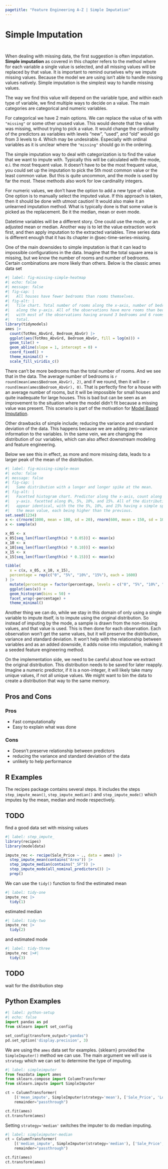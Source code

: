 ```yaml
---
pagetitle: "Feature Engineering A-Z | Simple Imputation"
---
```


# Simple Imputation {#sec-missing-simple}

::: {style="visibility: hidden; height: 0px;"}
## Simple Imputation
:::

When dealing with missing data, the first suggestion is often imputation.
**Simple imputation** as covered in this chapter refers to the method where for each variable a single value is selected, and all missing values will be replaced by that value.
It is important to remind ourselves why we impute missing values.
Because the model we are using isn't able to handle missing values natively.
Simple imputation is the simplest way to handle missing values.

The way we find this value will depend on the variable type, and within each type of variable, we find multiple ways to decide on a value.
The main categories are categorical and numeric variables.

For categorical we have 2 main options.
We can replace the value of `NA` with `"missing"` or some other unused value.
This would denote that the value was missing, without trying to pick a value.
It would change the cardinality of the predictors as variables with levels "new", "used", and "old" would go from 3 levels to 4.
Which may be undesirable.
Especially with ordinal variables as it is unclear where the `"missing"` should go in the ordering.

The simple imputation way to deal with categorization is to find the value that we want to impute with.
Typically this will be calculated with the mode, e.i.
the most frequent value.
It doesn't have to be the most frequent value, you could set up the imputation to pick the 5th most common value or the least common value.
But this is quite uncommon, and the mode is used by far the most.
These methods also work for low cardinality integers.

For numeric values, we don't have the option to add a new type of value.
One option is to manually select the imputed value.
If this approach is taken, then it should be done with utmost caution!
It would also make it an unlearned imputation method.
What is typically done is that some value is picked as the replacement.
Be it the median, mean or even mode.

Datetime variables will be a different story.
One could use the mode, or an adjusted mean or median.
Another way is to let the value extraction work first, and then apply imputation to the extracted variables.
Time series data is different enough that it has its chapter in @sec-time-series-missing.

One of the main downsides to simple imputation is that it can lead to impossible configurations in the data.
Imagine that the total square area is missing, but we know the number of rooms and number of bedrooms.
Certain combinations are more likely than others.
Below is the classic ames data set

```r
#| label: fig-missing-simple-heatmap
#| echo: false
#| message: false
#| fig-cap: |
#|   All houses have fewer bedrooms than rooms themselves.
#| fig-alt: |
#|   Tile chart. Total number of rooms along the x-axis, number of bedrooms
#|   along the y-axis. All of the observations have more rooms than bedrooms
#|   with most of the observations having around 3 bedrooms and 6 rooms in
#|   total.
library(tidymodels)
ames |>
  count(TotRms_AbvGrd, Bedroom_AbvGr) |>
  ggplot(aes(TotRms_AbvGrd, Bedroom_AbvGr, fill = log(n))) +
  geom_tile() +
  geom_abline(slope = 1, intercept = 0) +
  coord_fixed() +
  theme_minimal() +
  scale_fill_viridis_c()
```

There can't be more bedrooms than the total number of rooms.
And we see that in the data.
The average number of bedrooms is `r round(mean(ames$Bedroom_AbvGr), 2)`, and if we round, then it will be `r round(mean(ames$Bedroom_AbvGr), 0)`.
That is perfectly fine for a house with an average number of rooms, but it will be impossible for small houses and quite inadequate for large houses.
This is bad but can be seen as an improvement to the situation where the model didn't fit because a missing value was present.
This scenario is part of the motivation for [Model Based Imputation](missing-model).

Other drawbacks of simple include; reducing the variance and standard deviation of the data.
This happens because we are adding zero-variance information to the variables.
In the same vein, we are changing the distribution of our variables, which can also affect downstream modeling and feature engineering.

Below we see this in effect, as more and more missing data, leads to a larger peak of the mean of the distribution.

```r
#| label: fig-missing-simple-mean
#| echo: false
#| message: false
#| fig-cap: |
#|   Same distribution with a longer and longer spike at the mean.
#| fig-alt: |
#|   Facetted histogram chart. Predictor along the x-axis, count along the 
#|   y-axis. facetted along 0%, 5%, 10%, and 15%. All of the distributions
#|   appear identical, with the the 5%, 10%, and 15% having a simple spike at
#|   the mean value, each being higher than the previous.
set.seed(1234)
x <- c(rnorm(1000, mean = 100, sd = 20), rnorm(600, mean = 150, sd = 10))
x <- sample(x)

x_05 <- x
x_05[seq_len(floor(length(x) * 0.05))] <- mean(x)
x_10 <- x
x_10[seq_len(floor(length(x) * 0.10))] <- mean(x)
x_15 <- x
x_15[seq_len(floor(length(x) * 0.15))] <- mean(x)

tibble(
  x = c(x, x_05, x_10, x_15),
  percentage = rep(c("0", "5%", "10%", "15%"), each = 1600)
) |>
  mutate(percentage = factor(percentage, levels = c("0", "5%", "10%", "15%"))) |>
  ggplot(aes(x)) +
  geom_histogram(bins = 50) +
  facet_wrap(~percentage) +
  theme_minimal()
```

Another thing we can do, while we stay in this domain of only using a single variable to impute itself, is to impute using the original distribution.
So instead of imputing by the mode, a sample is drawn from the non-missing values, and that value is used.
This is then done for each observation.
Each observation won't get the same values, but it will preserve the distribution, variance and standard deviation.
It won't help with the relationship between variables and as an added downside, it adds noise into imputation, making it a seeded feature engineering method.

On the implementation side, we need to be careful about how we extract the original distribution.
This distribution needs to be saved for later reapply.
Imagine a numeric predictor, if it is a non-integer, it will likely take many unique values, if not all unique values.
We might want to bin the data to create a distribution that way to the same memory.

## Pros and Cons

### Pros

-   Fast computationally
-   Easy to explain what was done

### Cons

-   Doesn't preserve relationship between predictors
-   reducing the variance and standard deviation of the data
-   unlikely to help performance

## R Examples

The recipes package contains several steps.
It includes the steps `step_impute_mean()`, `step_impute_median()` and `step_impute_mode()` which imputes by the mean, median and mode respectively.

::: callout-caution
# TODO

find a good data set with missing values
:::

```r
#| label: step_impute_
library(recipes)
library(modeldata)

impute_rec <- recipe(Sale_Price ~ ., data = ames) |>
  step_impute_mean(contains("Area")) |>
  step_impute_median(contains("_SF")) |>
  step_impute_mode(all_nominal_predictors()) |>
  prep()
```

We can use the `tidy()` function to find the estimated mean

```r
#| label: tidy-one
impute_rec |>
  tidy(1)
```

estimated median

```r
#| label: tidy-two
impute_rec |>
  tidy(2)
```

and estimated mode

```r
#| label: tidy-three
impute_rec |>#| 
  tidy(3)
```

::: callout-caution
# TODO

wait for the distribution step
:::

## Python Examples

```python
#| label: python-setup
#| echo: false
import pandas as pd
from sklearn import set_config

set_config(transform_output="pandas")
pd.set_option('display.precision', 3)
```

We are using the `ames` data set for examples.
{sklearn} provided the `SimpleImputer()` method we can use.
The main argument we will use is `strategy` which we can set to determine the type of imputing.

```python
#| label: simpleimputer
from feazdata import ames
from sklearn.compose import ColumnTransformer
from sklearn.impute import SimpleImputer

ct = ColumnTransformer(
    [('mean_impute', SimpleImputer(strategy='mean'), ['Sale_Price', 'Lot_Area', 'Wood_Deck_SF',  'Mas_Vnr_Area'])], 
    remainder="passthrough")

ct.fit(ames)
ct.transform(ames)
```

Setting `strategy='median'` switches the imputer to do median imputing.

```python
#| label: simpleimputer-median
ct = ColumnTransformer(
    [('median_impute', SimpleImputer(strategy='median'), ['Sale_Price', 'Lot_Area', 'Wood_Deck_SF',  'Mas_Vnr_Area'])], 
    remainder="passthrough")

ct.fit(ames)
ct.transform(ames)
```
